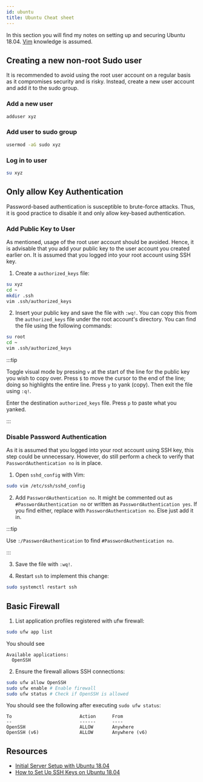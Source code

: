 ```yaml
---
id: ubuntu
title: Ubuntu Cheat sheet
---
```


In this section you will find my notes on setting up and securing Ubuntu 18.04. [Vim](https://www.linux.com/learn/vim-101-beginners-guide-vim) knowledge is assumed.

## Creating a new non-root Sudo user

It is recommended to avoid using the root user account on a regular basis as it compromises security and is risky. Instead, create a new user account and add it to the sudo group.

### Add a new user

```bash
adduser xyz
```

### Add user to sudo group

```bash
usermod -aG sudo xyz
```

### Log in to user

```bash
su xyz
```

## Only allow Key Authentication

Password-based authentication is susceptible to brute-force attacks. Thus, it is good practice to disable it and only allow key-based authentication.

### Add Public Key to User

As mentioned, usage of the root user account should be avoided. Hence, it is advisable that you add your public key to the user account you created earlier on. It is assumed that you logged into your root account using SSH key.

1. Create a `authorized_keys` file:

```bash
su xyz
cd ~
mkdir .ssh
vim .ssh/authorized_keys
```

2. Insert your public key and save the file with `:wq!`. You can copy this from the `authorized_keys` file under the root account's directory. You can find the file using the following commands:

```bash
su root
cd ~
vim .ssh/authorized_keys
```

:::tip

Toggle visual mode by pressing `v` at the start of the line for the public key you wish to copy over. Press `$` to move the cursor to the end of the line; doing so highlights the entire line. Press `y` to yank (copy). Then exit the file using `:q!`.

Enter the destination `authorized_keys` file. Press `p` to paste what you yanked.

:::

### Disable Password Authentication

As it is assumed that you logged into your root account using SSH key, this step could be unnecessary. However, do still perform a check to verify that `PasswordAuthentication no` is in place.

1. Open `sshd_config` with Vim:

```bash
sudo vim /etc/ssh/sshd_config
```

2. Add `PasswordAuthentication no`. It might be commented out as `#PasswordAuthentication no` or written as `PasswordAuthentication yes`. If you find either, replace with `PasswordAuthentication no`. Else just add it in.

:::tip

Use `:/PasswordAuthentication` to find `#PasswordAuthentication no`.

:::

3. Save the file with `:wq!`.

4. Restart `ssh` to implement this change:

```bash
sudo systemctl restart ssh
```

## Basic Firewall

1. List application profiles registered with ufw firewall:

```bash
sudo ufw app list
```

You should see

```
Available applications:
  OpenSSH
```

2. Ensure the firewall allows SSH connections:

```bash
sudo ufw allow OpenSSH
sudo ufw enable # Enable firewall
sudo ufw status # Check if OpenSSH is allowed
```

You should see the following after executing `sudo ufw status`:

```
To                         Action      From
--                         ------      ----
OpenSSH                    ALLOW       Anywhere
OpenSSH (v6)               ALLOW       Anywhere (v6)
```

## Resources

- [Initial Server Setup with Ubuntu 18.04](https://www.digitalocean.com/community/tutorials/initial-server-setup-with-ubuntu-18-04)
- [How to Set Up SSH Keys on Ubuntu 18.04 ](https://www.digitalocean.com/community/tutorials/how-to-set-up-ssh-keys-on-ubuntu-1804)